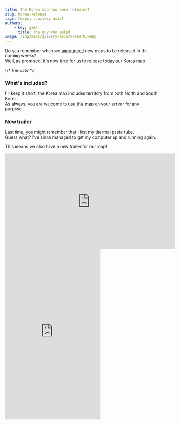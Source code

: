 ---
title: The Korea map has been released! 
slug: korea-release
tags: [maps, trailer, asia]
authors:
    - key: geek
      title: The guy who asked
image: /img/maps/gallery/asia/korea/0.webp
---

Do you remember when we [announced](./2025-09-25-we-are-back.mdx#fresh-update-and-new-maps) new maps to be released in the coming weeks?  
Well, as promised, it's now time for us to release today [our Korea map](/maps/asia/korea).  

{/* truncate */}

### What's included?

I'll keep it short, the Korea map includes territory from both North and South Korea.  
As always, you are welcome to use this map on your server for any purpose.

### New trailer

Last time, you might remember that I lost my thermal paste tube.  
Guess what? I've since managed to get my computer up and running again.

This means we also have a new trailer for our map!

<div style={{textAlign: "center"}}>
<iframe width="560" height="315" src="https://www.youtube-nocookie.com/embed/fsc-mBObe4k" title="YouTube video player" frameborder="0" allow="accelerometer; autoplay; clipboard-write; encrypted-media; gyroscope; picture-in-picture; web-share" referrerpolicy="strict-origin-when-cross-origin" allowfullscreen></iframe>
<iframe width="315" height="560" src="https://www.youtube-nocookie.com/embed/exELgYv5t3s" title="YouTube video player" frameborder="0" allow="accelerometer; autoplay; clipboard-write; encrypted-media; gyroscope; picture-in-picture; web-share" referrerpolicy="strict-origin-when-cross-origin" allowfullscreen></iframe>
</div>

